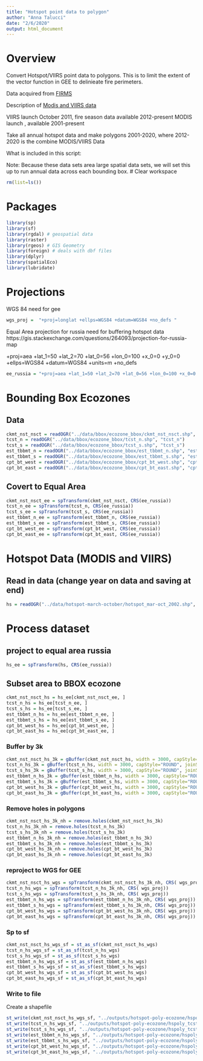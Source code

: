 ```yaml
---
title: "Hotspot point data to polygon"
author: "Anna Talucci"
date: "2/6/2020"
output: html_document
---
```


# Overview
Convert Hotspot/VIIRS point data to polygons. This is to limit the extent of the vector function in GEE to delinieate fire perimeters.


Data acquired from [FIRMS](https://firms.modaps.eosdis.nasa.gov/download/create.php)

Description of [Modis and VIIRS data](https://earthdata.nasa.gov/earth-observation-data/near-real-time/firms)

VIIRS launch October 2011, fire season data available 2012-present
MODIS launch    , available 2001-present

Take all annual hotspot data and make polygons 2001-2020, where 2012-2020 is the combine MODIS/VIIRS Data
 
What is included in this script:

Note:
Because these data sets area large spatial data sets, we will set this up to run annual data across each bounding box.
# Clear workspace

```r
rm(list=ls()) 
```
# Packages

```r
library(sp)
library(sf)
library(rgdal) # geospatial data
library(raster)
library(rgeos) # GIS Geometry
library(foreign) # deals with dbf files
library(dplyr)
library(spatialEco)
library(lubridate)
```

# Projections

WGS 84 need for gee
```r
wgs_proj =  "+proj=longlat +ellps=WGS84 +datum=WGS84 +no_defs "

```

Equal Area projection for russia need for buffering hotspot data
https://gis.stackexchange.com/questions/264093/projection-for-russia-map

+proj=aea +lat_1=50 +lat_2=70 +lat_0=56 +lon_0=100 +x_0=0 +y_0=0 +ellps=WGS84 +datum=WGS84 +units=m +no_defs 

```r
ee_russia = "+proj=aea +lat_1=50 +lat_2=70 +lat_0=56 +lon_0=100 +x_0=0 +y_0=0 +ellps=WGS84 +datum=WGS84 +units=m +no_defs "
```

# Bounding Box Ecozones
## Data
```r

ckmt_nst_nsct = readOGR("../data/bbox/ecozone_bbox/ckmt_nst_nsct.shp", "ckmt_nst_nsct")
tcst_n = readOGR("../data/bbox/ecozone_bbox/tcst_n.shp", "tcst_n")
tcst_s = readOGR("../data/bbox/ecozone_bbox/tcst_s.shp", "tcst_s")
est_tbbmt_n = readOGR("../data/bbox/ecozone_bbox/est_tbbmt_n.shp", "est_tbbmt_n")
est_tbbmt_s = readOGR("../data/bbox/ecozone_bbox/est_tbbmt_s.shp", "est_tbbmt_s")
cpt_bt_west = readOGR("../data/bbox/ecozone_bbox/cpt_bt_west.shp", "cpt_bt_west")
cpt_bt_east = readOGR("../data/bbox/ecozone_bbox/cpt_bt_east.shp", "cpt_bt_east")

```

## Covert to Equal Area
```r
ckmt_nst_nsct_ee = spTransform(ckmt_nst_nsct, CRS(ee_russia))
tcst_n_ee = spTransform(tcst_n, CRS(ee_russia))
tcst_s_ee = spTransform(tcst_s, CRS(ee_russia))
est_tbbmt_n_ee = spTransform(est_tbbmt_n, CRS(ee_russia))
est_tbbmt_s_ee = spTransform(est_tbbmt_s, CRS(ee_russia))
cpt_bt_west_ee = spTransform(cpt_bt_west, CRS(ee_russia))
cpt_bt_east_ee = spTransform(cpt_bt_east, CRS(ee_russia))
```

# Hotspot Data (MODIS and VIIRS)

## Read in data **(change year on data and saving at end)**

```r
hs = readOGR("../data/hotspot-march-october/hotspot_mar-oct_2002.shp", "hotspot_mar-oct_2002") 
```

# Process dataset

## project to equal area russia
```r
hs_ee = spTransform(hs, CRS(ee_russia))
```

## Subset area to BBOX ecozone
```r
ckmt_nst_nsct_hs = hs_ee[ckmt_nst_nsct_ee, ]
tcst_n_hs = hs_ee[tcst_n_ee, ]
tcst_s_hs = hs_ee[tcst_s_ee, ]
est_tbbmt_n_hs = hs_ee[est_tbbmt_n_ee, ]
est_tbbmt_s_hs = hs_ee[est_tbbmt_s_ee, ]
cpt_bt_west_hs = hs_ee[cpt_bt_west_ee, ]
cpt_bt_east_hs = hs_ee[cpt_bt_east_ee, ]
```

### Buffer by 3k

```r
ckmt_nst_nsct_hs_3k = gBuffer(ckmt_nst_nsct_hs, width = 3000, capStyle="ROUND", joinStyle="ROUND")
tcst_n_hs_3k = gBuffer(tcst_n_hs, width = 3000, capStyle="ROUND", joinStyle="ROUND")
tcst_s_hs_3k = gBuffer(tcst_s_hs, width = 3000, capStyle="ROUND", joinStyle="ROUND")
est_tbbmt_n_hs_3k = gBuffer(est_tbbmt_n_hs, width = 3000, capStyle="ROUND", joinStyle="ROUND")
est_tbbmt_s_hs_3k = gBuffer(est_tbbmt_s_hs, width = 3000, capStyle="ROUND", joinStyle="ROUND")
cpt_bt_west_hs_3k = gBuffer(cpt_bt_west_hs, width = 3000, capStyle="ROUND", joinStyle="ROUND")
cpt_bt_east_hs_3k = gBuffer(cpt_bt_east_hs, width = 3000, capStyle="ROUND", joinStyle="ROUND")

```

### Remove holes in polygons
```r
ckmt_nst_nsct_hs_3k_nh = remove.holes(ckmt_nst_nsct_hs_3k)
tcst_n_hs_3k_nh = remove.holes(tcst_n_hs_3k)
tcst_s_hs_3k_nh = remove.holes(tcst_s_hs_3k)
est_tbbmt_n_hs_3k_nh = remove.holes(est_tbbmt_n_hs_3k)
est_tbbmt_s_hs_3k_nh = remove.holes(est_tbbmt_s_hs_3k)
cpt_bt_west_hs_3k_nh = remove.holes(cpt_bt_west_hs_3k)
cpt_bt_east_hs_3k_nh = remove.holes(cpt_bt_east_hs_3k)
```

### reproject to WGS for GEE
```r
ckmt_nst_nsct_hs_wgs = spTransform(ckmt_nst_nsct_hs_3k_nh, CRS( wgs_proj))
tcst_n_hs_wgs = spTransform(tcst_n_hs_3k_nh, CRS( wgs_proj))
tcst_s_hs_wgs = spTransform(tcst_s_hs_3k_nh, CRS( wgs_proj))
est_tbbmt_n_hs_wgs = spTransform(est_tbbmt_n_hs_3k_nh, CRS( wgs_proj))
est_tbbmt_s_hs_wgs = spTransform(est_tbbmt_s_hs_3k_nh, CRS( wgs_proj))
cpt_bt_west_hs_wgs = spTransform(cpt_bt_west_hs_3k_nh, CRS( wgs_proj))
cpt_bt_east_hs_wgs = spTransform(cpt_bt_east_hs_3k_nh, CRS( wgs_proj))

```


### Sp to sf

```r
ckmt_nst_nsct_hs_wgs_sf = st_as_sf(ckmt_nst_nsct_hs_wgs)
tcst_n_hs_wgs_sf = st_as_sf(tcst_n_hs_wgs)
tcst_s_hs_wgs_sf = st_as_sf(tcst_s_hs_wgs)
est_tbbmt_n_hs_wgs_sf = st_as_sf(est_tbbmt_n_hs_wgs)
est_tbbmt_s_hs_wgs_sf = st_as_sf(est_tbbmt_s_hs_wgs)
cpt_bt_west_hs_wgs_sf = st_as_sf(cpt_bt_west_hs_wgs)
cpt_bt_east_hs_wgs_sf = st_as_sf(cpt_bt_east_hs_wgs)
```

### Write to file
Create a shapefile

```r
st_write(ckmt_nst_nsct_hs_wgs_sf, "../outputs/hotspot-poly-ecozone/hspoly_ckmt_nst_nsct_2002.shp", driver="ESRI Shapefile")
st_write(tcst_n_hs_wgs_sf, "../outputs/hotspot-poly-ecozone/hspoly_tcst_n_2002.shp", driver="ESRI Shapefile")
st_write(tcst_s_hs_wgs_sf, "../outputs/hotspot-poly-ecozone/hspoly_tcst_s_2002.shp", driver="ESRI Shapefile")
st_write(est_tbbmt_n_hs_wgs_sf, "../outputs/hotspot-poly-ecozone/hspoly_est_tbbmt_n_2002.shp", driver="ESRI Shapefile")
st_write(est_tbbmt_s_hs_wgs_sf, "../outputs/hotspot-poly-ecozone/hspoly_est_tbbmt_s_2002.shp", driver="ESRI Shapefile")
st_write(cpt_bt_west_hs_wgs_sf, "../outputs/hotspot-poly-ecozone/hspoly_cpt_bt_west_2002.shp", driver="ESRI Shapefile")
st_write(cpt_bt_east_hs_wgs_sf, "../outputs/hotspot-poly-ecozone/hspoly_cpt_bt_east_2002.shp", driver="ESRI Shapefile")
```










